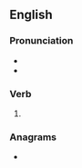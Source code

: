 ==English==

===Pronunciation===
* {{IPA|en|/aʊtˈɡɹuː/}}
* {{rhymes|en|uː}}

===Verb===
{{head|en|verb form}}

# {{en-simple past of|outgrow}}

===Anagrams===
* {{anagrams|en|a=egortuw|grew out}}